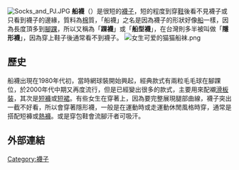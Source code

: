 {{Unreferenced|time=2018-05-04T15:13:58+00:00}}
[[File:Socks_and_PJ.JPG|alt=ankle sock]]
'''船襪'''（{{lang-en|low cut socks}}）是很短的[[襪子|襪子]]，短的程度到穿[[鞋|鞋]]後看不見襪子或只看到襪子的邊緣，質料為[[棉|棉]]質，「船襪」之名是因為襪子的形狀好像[[船|船]]一樣，因為長度頂多到[[腳踝|腳踝]]，所以又稱為「'''踝襪'''」或「'''船型襪'''」，在台灣則多半被叫做「'''隱形襪'''」，因為穿上鞋子後通常看不到襪子。
[[File:女生可爱的猫猫船袜.png|thumb]]

==歷史==
船襪出現在1980年代初，當時網球裝開始興起，經典款式有兩粒毛毛球在腳踝位，於2000年代中期又再度流行，但是已經變出很多的款式，主要用來配襯[[滑板裝|滑板裝]]，其次是[[短褲|短褲]]或[[短裙|短裙]]。有些女生在穿著上，因為要完整展現腿部曲線，襪子突出一截不好看，所以會穿著隱形襪，一般是在運動時或走運動休閒風格時穿，通常是搭配短褲或[[熱褲|熱褲]]。或是穿包鞋會流腳汗者可吸汗。

== 外部連結 ==
{{時尚小作品}}

{{足部穿著}}
{{襪}}
[[Category:襪子|Category:襪子]]